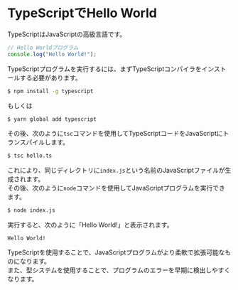 # TypeScriptでHello World

TypeScriptはJavaScriptの高級言語です。

```typescript filename="hello.ts"
// Hello Worldプログラム
console.log("Hello World!");
```

TypeScriptプログラムを実行するには、まずTypeScriptコンパイラをインストールする必要があります。

```bash
$ npm install -g typescript
```

もしくは

```bash
$ yarn global add typescript
```

その後、次のように`tsc`コマンドを使用してTypeScriptコードをJavaScriptにトランスパイルします。

```bash
$ tsc hello.ts
```

これにより、同じディレクトリに`index.js`という名前のJavaScriptファイルが生成されます。<br/>
その後、次のように`node`コマンドを使用してJavaScriptプログラムを実行できます。

```bash
$ node index.js
```

実行すると、次のように「Hello World!」と表示されます。

```text
Hello World!
```

TypeScriptを使用することで、JavaScriptプログラムがより柔軟で拡張可能なものになります。<br/>
また、型システムを使用することで、プログラムのエラーを早期に検出しやすくなります。